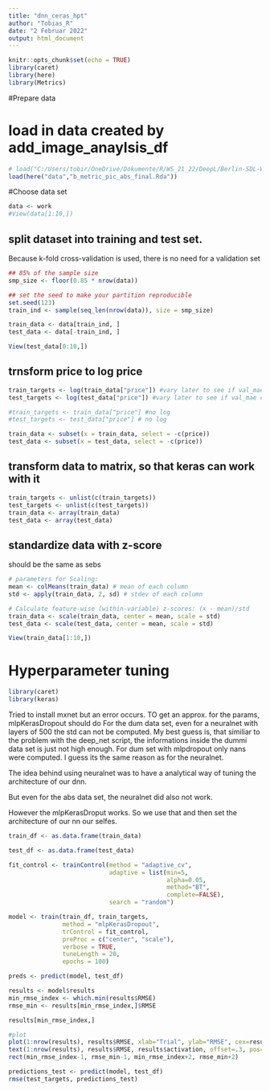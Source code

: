 ```yaml
---
title: "dnn_ceras_hpt"
author: "Tobias_R"
date: "2 Februar 2022"
output: html_document
---
```


```r
knitr::opts_chunk$set(echo = TRUE)
library(caret)
library(here)
library(Metrics)
```

#Prepare data

# load in data created by add_image_anaylsis_df
```r
# load("C:/Users/tobir/OneDrive/Dokumente/R/WS_21_22/DeepL/Berlin-SDL-WS2122/data/image_an_mvars_df.Rda")
load(here("data","b_metric_pic_abs_final.Rda"))
```

#Choose data set
```r
data <- work
#View(data[1:10,])
```


## split dataset into training and test set.
Because k-fold cross-validation is used, there is no need for a validation set

```r
## 85% of the sample size
smp_size <- floor(0.85 * nrow(data))

## set the seed to make your partition reproducible
set.seed(123)
train_ind <- sample(seq_len(nrow(data)), size = smp_size)

train_data <- data[train_ind, ]
test_data <- data[-train_ind, ]
```

```r
View(test_data[0:10,])
```


## trnsform price to log price
```r
train_targets <- log(train_data["price"]) #vary later to see if val_mae changes
test_targets <- log(test_data["price"]) #vary later to see if val_mae changes

#train_targets <- train_data["price"] #no log
#test_targets <- test_data["price"] # no log

train_data <- subset(x = train_data, select = -c(price))
test_data <- subset(x = test_data, select = -c(price))
```

## transform data to matrix, so that keras can work with it
```r
train_targets <- unlist(c(train_targets))
test_targets <- unlist(c(test_targets))
train_data <- array(train_data)
test_data <- array(test_data)
```

## standardize data with z-score
should be the same as sebs
```r
# parameters for Scaling:
mean <- colMeans(train_data) # mean of each column
std <- apply(train_data, 2, sd) # stdev of each column

# Calculate feature-wise (within-variable) z-scores: (x - mean)/std
train_data <- scale(train_data, center = mean, scale = std)
test_data <- scale(test_data, center = mean, scale = std)
```

```r
View(train_data[1:10,])
```





# Hyperparameter tuning

```r
library(caret)
library(keras)
```


Tried to install mxnet but an error occurs. 
TO get an approx. for the params, mlpKerasDropout should do
For the dum data set, even for a neuralnet with layers of 500 the std can not be computed. My best guess is, that similiar to the problem with the deep_net script, the informations inside the dummi data set is just not high enough. For dum set with mlpdropout only nans were computed. I guess its the same reason as for the neuralnet. 

The idea behind using neuralnet was to have a analytical way of tuning the architecture of our dnn.

But even for the abs data set, the neuralnet did also not work. 

However the mlpKerasDroput works. So we use that and then set the architecture of our nn our selfes.


```r
train_df <- as.data.frame(train_data)

test_df <- as.data.frame(test_data)

fit_control <- trainControl(method = "adaptive_cv", 
                            adaptive = list(min=5, 
                                            alpha=0.05, 
                                            method="BT", 
                                            complete=FALSE),
                            search = "random")

model <- train(train_df, train_targets, 
               method = "mlpKerasDropout", 
               trControl = fit_control,
               preProc = c("center", "scale"),
               verbose = TRUE,
               tuneLength = 20,
               epochs = 100)

preds <- predict(model, test_df)
```

```r
results <- model$results
min_rmse_index <- which.min(results$RMSE)
rmse_min <- results[min_rmse_index,]$RMSE
```


```r
results[min_rmse_index,]
```


```r
#plot 
plot(1:nrow(results), results$RMSE, xlab="Trial", ylab="RMSE", cex=results$size / max(results$size), col="red", ylim=c(1, 30))
text(1:nrow(results), results$RMSE, results$activation, offset=.3, pos=3, cex=0.8)
rect(min_rmse_index-1, rmse_min-1, min_rmse_index+2, rmse_min+2)
```

```r
predictions_test <- predict(model, test_df)
rmse(test_targets, predictions_test)

```

